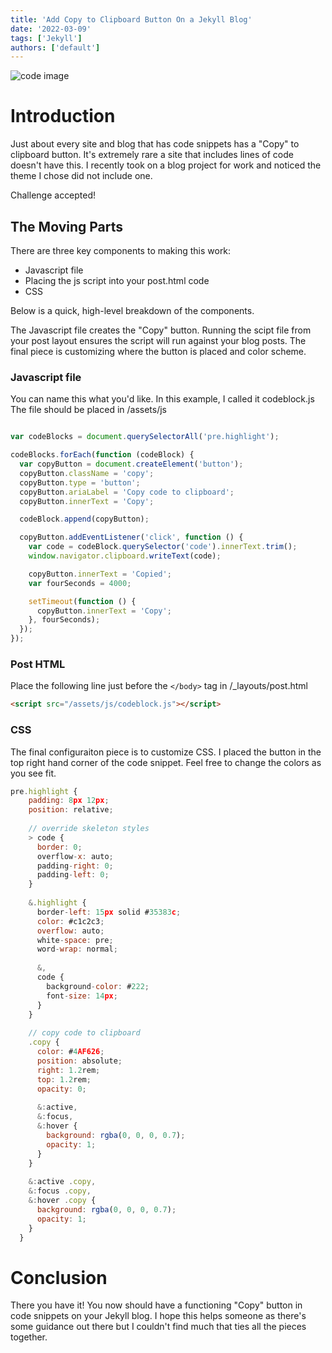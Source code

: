 ```yaml
---
title: 'Add Copy to Clipboard Button On a Jekyll Blog'
date: '2022-03-09'
tags: ['Jekyll']
authors: ['default']
---
```

![code image](https://res.cloudinary.com/dcu6gtw2y/image/upload/c_scale,h_500/v1646893762/Blog%20Pictures/4471284_y1fvmc.jpg)

# Introduction

Just about every site and blog that has code snippets has a "Copy" to clipboard button. It's extremely rare a site that includes lines of code doesn't have this. I recently took on a blog project for work and noticed the theme I chose did not include one. 

Challenge accepted! 

## The Moving Parts

There are three key components to making this work:

- Javascript file
- Placing the js script into your post.html code
- CSS 

Below is a quick, high-level breakdown of the components.

The Javascript file creates the "Copy" button. Running the scipt file from your post layout ensures the script will run against your blog posts. The final piece is customizing where the button is placed and color scheme. 

### Javascript file

You can name this what you'd like. In this example, I called it codeblock.js The file should be placed in /assets/js

```js

var codeBlocks = document.querySelectorAll('pre.highlight');

codeBlocks.forEach(function (codeBlock) {
  var copyButton = document.createElement('button');
  copyButton.className = 'copy';
  copyButton.type = 'button';
  copyButton.ariaLabel = 'Copy code to clipboard';
  copyButton.innerText = 'Copy';

  codeBlock.append(copyButton);

  copyButton.addEventListener('click', function () {
    var code = codeBlock.querySelector('code').innerText.trim();
    window.navigator.clipboard.writeText(code);

    copyButton.innerText = 'Copied';
    var fourSeconds = 4000;

    setTimeout(function () {
      copyButton.innerText = 'Copy';
    }, fourSeconds);
  });
});
``` 

### Post HTML

Place the following line just before the `</body>` tag in /_layouts/post.html 

```html
<script src="/assets/js/codeblock.js"></script>
``` 

### CSS 

The final configuraiton piece is to customize CSS. I placed the button in the top right hand corner of the code snippet. Feel free to change the colors as you see fit.

```js
pre.highlight {
    padding: 8px 12px;
    position: relative;
  
    // override skeleton styles
    > code {
      border: 0;
      overflow-x: auto;
      padding-right: 0;
      padding-left: 0;
    }
  
    &.highlight {
      border-left: 15px solid #35383c;
      color: #c1c2c3;
      overflow: auto;
      white-space: pre;
      word-wrap: normal;
  
      &,
      code {
        background-color: #222;
        font-size: 14px;
      }
    }
  
    // copy code to clipboard
    .copy {
      color: #4AF626;
      position: absolute;
      right: 1.2rem;
      top: 1.2rem;
      opacity: 0;
  
      &:active,
      &:focus,
      &:hover {
        background: rgba(0, 0, 0, 0.7);
        opacity: 1;
      }
    }
  
    &:active .copy,
    &:focus .copy,
    &:hover .copy {
      background: rgba(0, 0, 0, 0.7);
      opacity: 1;
    }
  } 
``` 

# Conclusion 

There you have it! You now should have a functioning "Copy" button in code snippets on your Jekyll blog. I hope this helps someone as there's some guidance out there but I couldn't find much that ties all the pieces together. 
